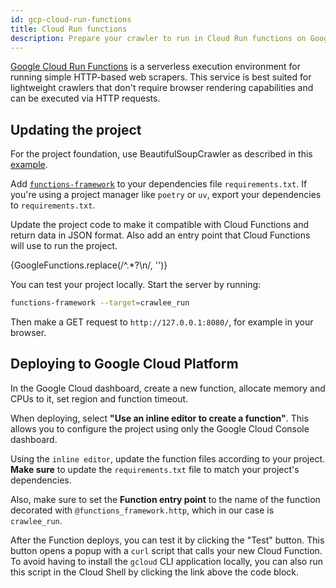 ```yaml
---
id: gcp-cloud-run-functions
title: Cloud Run functions
description: Prepare your crawler to run in Cloud Run functions on Google Cloud Platform.
---
```





[Google Cloud Run Functions](https://cloud.google.com/functions) is a serverless execution environment for running simple HTTP-based web scrapers. This service is best suited for lightweight crawlers that don't require browser rendering capabilities and can be executed via HTTP requests.

## Updating the project

For the project foundation, use <ApiLink to="class/BeautifulSoupCrawler">BeautifulSoupCrawler</ApiLink> as described in this [example](../examples/beautifulsoup-crawler).

Add [`functions-framework`]((https://pypi.org/project/functions-framework/)) to your dependencies file `requirements.txt`. If you're using a project manager like `poetry` or `uv`, export your dependencies to `requirements.txt`.

Update the project code to make it compatible with Cloud Functions and return data in JSON format. Also add an entry point that Cloud Functions will use to run the project.

<CodeBlock className="language-python">
    {GoogleFunctions.replace(/^.*?\n/, '')}
</CodeBlock>

You can test your project locally. Start the server by running:

```bash
functions-framework --target=crawlee_run
```

Then make a GET request to `http://127.0.0.1:8080/`, for example in your browser.

## Deploying to Google Cloud Platform

In the Google Cloud dashboard, create a new function, allocate memory and CPUs to it, set region and function timeout.

When deploying, select **"Use an inline editor to create a function"**. This allows you to configure the project using only the Google Cloud Console dashboard.

Using the `inline editor`, update the function files according to your project. **Make sure** to update the `requirements.txt` file to match your project's dependencies.

Also, make sure to set the **Function entry point** to the name of the function decorated with `@functions_framework.http`, which in our case is `crawlee_run`.

After the Function deploys, you can test it by clicking the "Test" button. This button opens a popup with a `curl` script that calls your new Cloud Function. To avoid having to install the `gcloud` CLI application locally, you can also run this script in the Cloud Shell by clicking the link above the code block.
